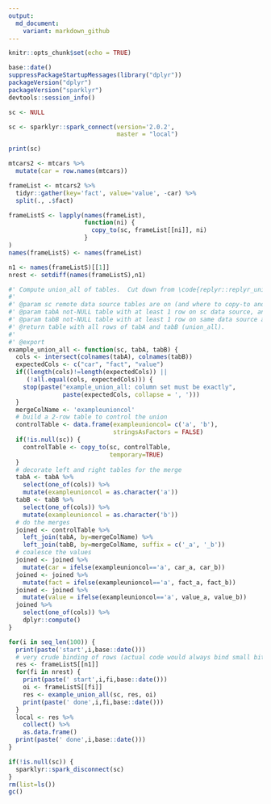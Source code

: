 ```yaml
---
output:
  md_document:
    variant: markdown_github
---
```


<!-- README.md is generated from README.Rmd. Please edit that file -->

```r
knitr::opts_chunk$set(echo = TRUE)
```

```r
base::date()
suppressPackageStartupMessages(library("dplyr"))
packageVersion("dplyr")
packageVersion("sparklyr")
devtools::session_info()

sc <- NULL

sc <- sparklyr::spark_connect(version='2.0.2', 
                              master = "local")

print(sc)

mtcars2 <- mtcars %>%
  mutate(car = row.names(mtcars)) 

frameList <- mtcars2 %>% 
  tidyr::gather(key='fact', value='value', -car) %>% 
  split(., .$fact) 

frameListS <- lapply(names(frameList), 
                     function(ni) {
                       copy_to(sc, frameList[[ni]], ni)
                     }
)
names(frameListS) <- names(frameList)

n1 <- names(frameListS)[[1]]
nrest <- setdiff(names(frameListS),n1)
```


```r
#' Compute union_all of tables.  Cut down from \code{replyr::replyr_union_all()} for debugging.
#'
#' @param sc remote data source tables are on (and where to copy-to and work), NULL for local tables.
#' @param tabA not-NULL table with at least 1 row on sc data source, and columns \code{c("car", "fact", "value")}.
#' @param tabB not-NULL table with at least 1 row on same data source as tabA and columns \code{c("car", "fact", "value")}.
#' @return table with all rows of tabA and tabB (union_all).
#'
#' @export
example_union_all <- function(sc, tabA, tabB) {
  cols <- intersect(colnames(tabA), colnames(tabB))
  expectedCols <- c("car", "fact", "value")
  if((length(cols)!=length(expectedCols)) ||
     (!all.equal(cols, expectedCols))) {
    stop(paste("example_union_all: column set must be exactly", 
               paste(expectedCols, collapse = ', ')))
  }
  mergeColName <- 'exampleunioncol'
  # build a 2-row table to control the union
  controlTable <- data.frame(exampleunioncol= c('a', 'b'),
                             stringsAsFactors = FALSE)
  if(!is.null(sc)) {
    controlTable <- copy_to(sc, controlTable,
                            temporary=TRUE)
  }
  # decorate left and right tables for the merge
  tabA <- tabA %>%
    select(one_of(cols)) %>%
    mutate(exampleunioncol = as.character('a'))
  tabB <- tabB %>%
    select(one_of(cols)) %>%
    mutate(exampleunioncol = as.character('b'))
  # do the merges
  joined <- controlTable %>%
    left_join(tabA, by=mergeColName) %>%
    left_join(tabB, by=mergeColName, suffix = c('_a', '_b'))
  # coalesce the values
  joined <- joined %>%
    mutate(car = ifelse(exampleunioncol=='a', car_a, car_b))
  joined <- joined %>%
    mutate(fact = ifelse(exampleunioncol=='a', fact_a, fact_b))
  joined <- joined %>%
    mutate(value = ifelse(exampleunioncol=='a', value_a, value_b))
  joined %>%
    select(one_of(cols)) %>%
    dplyr::compute()
}
```

```r
for(i in seq_len(100)) { 
  print(paste('start',i,base::date()))
  # very crude binding of rows (actual code would always bind small bits)
  res <- frameListS[[n1]]
  for(fi in nrest) {
    print(paste(' start',i,fi,base::date()))
    oi <- frameListS[[fi]]
    res <- example_union_all(sc, res, oi)
    print(paste(' done',i,fi,base::date()))
  }
  local <- res %>%
    collect() %>%
    as.data.frame()
  print(paste(' done',i,base::date()))
}
```



```r
if(!is.null(sc)) {
  sparklyr::spark_disconnect(sc)
}
rm(list=ls())
gc()
```
